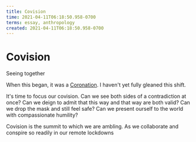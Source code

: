 ```yaml
---
title: Covision
time: 2021-04-11T06:18:50.958-0700
terms: essay, anthropology
created: 2021-04-11T06:18:50.958-0700
---
```


# Covision

Seeing together

When this began, it was a [Coronation](https://charleseisenstein.org/essays/the-coronation/). I haven't yet fully gleaned this shift.

It's time to focus our covision. Can we see both sides of a contradiction at once? Can we deign to admit that this way and that way are both valid? Can we drop the mask and still feel safe? Can we present ourself to the world with compassionate humility?

Covision is the summit to which we are ambling. As we collaborate and conspire so readily in our remote lockdowns
